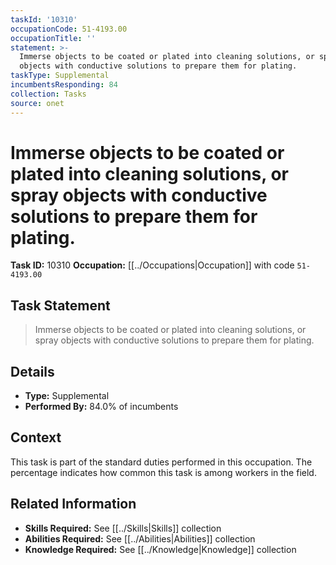 ```yaml
---
taskId: '10310'
occupationCode: 51-4193.00
occupationTitle: ''
statement: >-
  Immerse objects to be coated or plated into cleaning solutions, or spray
  objects with conductive solutions to prepare them for plating.
taskType: Supplemental
incumbentsResponding: 84
collection: Tasks
source: onet
---
```

# Immerse objects to be coated or plated into cleaning solutions, or spray objects with conductive solutions to prepare them for plating.

**Task ID:** 10310
**Occupation:** [[../Occupations|Occupation]] with code `51-4193.00`

## Task Statement

> Immerse objects to be coated or plated into cleaning solutions, or spray objects with conductive solutions to prepare them for plating.

## Details

- **Type:** Supplemental
- **Performed By:** 84.0% of incumbents

## Context

This task is part of the standard duties performed in this occupation. The percentage indicates how common this task is among workers in the field.

## Related Information

- **Skills Required:** See [[../Skills|Skills]] collection
- **Abilities Required:** See [[../Abilities|Abilities]] collection
- **Knowledge Required:** See [[../Knowledge|Knowledge]] collection
